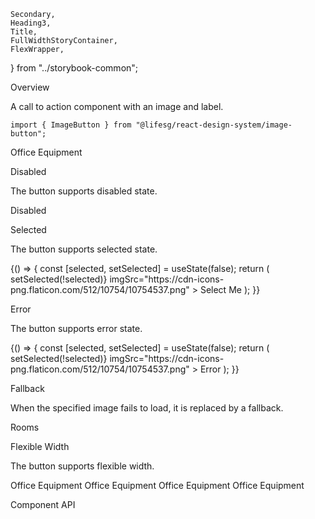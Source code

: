     Secondary,
    Heading3,
    Title,
    FullWidthStoryContainer,
    FlexWrapper,
} from "../storybook-common";

<Meta title="General/ImageButton" component={ImageButton} />

<Title>Image Button</Title>

<Secondary>Overview</Secondary>

A call to action component with an image and label.

```tsx
import { ImageButton } from "@lifesg/react-design-system/image-button";
```

<Canvas>
    <Story name="ImageButton">
        <ImageButton imgSrc="https://cdn-icons-png.flaticon.com/512/4401/4401459.png">
            Office Equipment
        </ImageButton>
    </Story>
</Canvas>

<Heading3>Disabled</Heading3>

The button supports disabled state.

<Preview>
    <Story name="Disabled">
        <ImageButton
            disabled
            imgSrc="https://cdn-icons-png.flaticon.com/512/10754/10754537.png"
        >
            Disabled
        </ImageButton>
    </Story>
</Preview>

<Heading3>Selected</Heading3>

The button supports selected state.

<Preview>
    <Story name="Selected">
        {() => {
            const [selected, setSelected] = useState(false);
            return (
                <ImageButton
                    selected={selected}
                    onClick={() => setSelected(!selected)}
                    imgSrc="https://cdn-icons-png.flaticon.com/512/10754/10754537.png"
                >
                    Select Me
                </ImageButton>
            );
        }}
    </Story>
</Preview>

<Heading3>Error</Heading3>

The button supports error state.

<Preview>
    <Story name="Error">
        {() => {
            const [selected, setSelected] = useState(false);
            return (
                <ImageButton
                    error
                    selected={selected}
                    onClick={() => setSelected(!selected)}
                    imgSrc="https://cdn-icons-png.flaticon.com/512/10754/10754537.png"
                >
                    Error
                </ImageButton>
            );
        }}
    </Story>
</Preview>

<Heading3>Fallback</Heading3>

When the specified image fails to load, it is replaced by a fallback.

<Preview>
    <Story name="Fallback">
        <ImageButton
            disabled={false}
            imgSrc="https://cdn-icons-png.flaticon.com/512/10754/10754asdfads537.png"
            focusOutline="browser"
        >
            Rooms
        </ImageButton>
    </Story>
</Preview>

<Heading3>Flexible Width</Heading3>

The button supports flexible width.

<Preview>
    <Story name="FlexibleWidth">
        <FlexWrapper>
            <ImageButton imgSrc="https://cdn-icons-png.flaticon.com/512/4401/4401459.png">
                Office Equipment
            </ImageButton>
            <ImageButton imgSrc="https://cdn-icons-png.flaticon.com/512/4401/4401459.png">
                Office Equipment
            </ImageButton>
            <ImageButton imgSrc="https://cdn-icons-png.flaticon.com/512/4401/4401459.png">
                Office Equipment
            </ImageButton>
            <ImageButton imgSrc="https://cdn-icons-png.flaticon.com/512/4401/4401459.png">
                Office Equipment
            </ImageButton>
        </FlexWrapper>
    </Story>
</Preview>

<Secondary>Component API</Secondary>

<PropsTable />
